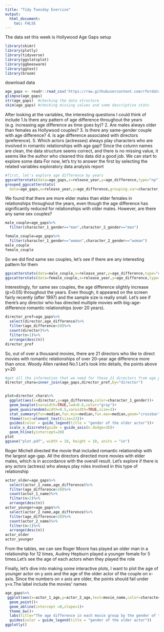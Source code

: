 ```yaml
---
title: "Tidy Tuesday Exercise"
output: 
  html_document:
    toc: FALSE
---
```


The data set this week is Hollywood Age Gaps
setup
```r
library(skimr)
library(plotly)
library(tidyverse)
library(ggstatsplot)
library(ggbeeswarm)
library(ggtext)
library(broom)
```

download data
```r
age_gaps <- readr::read_csv('https://raw.githubusercontent.com/rfordatascience/tidytuesday/master/data/2023/2023-02-14/age_gaps.csv')
glimpse(age_gaps)
str(age_gaps)  #checking the data structure
skim(age_gaps) #checking missing values and some descriptive stats
```
After looking at the variables, the interesting questions I could think of include 1.Is there any pattern of age difference throughout the years (e.g. increasing age difference as time goes by)? 2. Are males always older than females as Hollywood couples? 3. Is there any same-gender couple with age difference? 4. Is age difference associated with directors (preference). 5. Which actors (actresses) always play characters who are involved in romantic relationships with age gap?
Since the column names are clean, the data structure seems correct, and there is no missing value, it seems like the author who cleaned this data did a good job. We can start to explore some data
For now, let's try to answer the first by selecting the related variables
exploratory data analysis report
```r
#first, let's explore age difference by years
ggscatterstats(data=age_gaps,x=release_year,y=age_difference,type="np") #it seems like as time goes by, the age gap significantly decreases, let see if there are difference between genders (male is older v.s. female is older)
grouped_ggscatterstats(
  data=age_gaps,x=release_year,y=age_difference,grouping.var=character_1_gender,type="np") #from this plot, we can clearly see that the number of older males are way more than that of female in relationships with age gaps. Also, the age difference is significantly reduced as time goes by in relationships when males are older, but it's not significant in the relationships when females are older.
```
We found that there are more elder males than elder females in relationships throughout the years, even though the age difference has significantly reduced for relationships with older males. However, are there any same sex couples?
```r
male_couple=age_gaps%>%
  filter(character_1_gender=="man",character_2_gender=="man")

female_couple=age_gaps%>%
  filter(character_1_gender=="woman",character_2_gender=="woman")
male_couple
female_couple

```

So we did find same sex couples, let's see if there are any interesting pattern for them
```r
ggscatterstats(data=male_couple,x=release_year,y=age_difference,type="np")
ggscatterstats(data=female_couple,x=release_year,y=age_difference,type="np")
```
Interestingly, for same sex couples, the age difference slightly increase (p>0.05) throughout the years. Even though, it appeared on the screen fairly recently (after 1997) and the sample size is really small. Let's see if there's any director who has directed multiple movies with big-age-difference romantic relationships (over 20 years).
```r
director_pref=age_gaps%>%
  select(director,age_difference)%>%
  filter(age_difference>20)%>%
  count(director)%>%
  filter(n>1)%>%
  arrange(desc(n))
director_pref
```
So, out of over a thousand movies, there are 21 directors who like to direct movies with romantic relationships of over 20-year age difference more than once. Woody Allen ranked No.1 Let's look into details, the points above y=20
```r
#get all the information that we need for these 21 directors from age_gaps
director_chara=inner_join(age_gaps,director_pref,by="director")

  
plot=director_chara%>%
  ggplot(aes(x=director,y=age_difference,color=character_1_gender))+
  geom_boxplot(varwidth=TRUE,lwd=0.6,color="gray")+
  geom_quasirandom(width=0.5,varwidth=TRUE,size=3)+
  stat_summary(fun=median,fun.min=median,fun.max=median,geom="crossbar",width=0.2,linewidth=1.8,fatten=1,color="red")+
  theme(text=element_text(size=22))+
  guides(color = guide_legend(title = "gender of the older actor"))+
  scale_x_discrete(guide = guide_axis(n.dodge=3))+
  geom_hline(yintercept=20)
plot
ggsave("plot.pdf", width = 18, height = 10, units = "in")
```
Roger Michell directed the movie that included romantic relationship with the largest age-gap. All the directors directed more movies with elder males, which is in accordance with the overall result. 
Let's explore if there is any actors (actress) who always play roles involved in this type of relationship
```r
actor_older=age_gaps%>%
  select(actor_1_name,age_difference)%>%
  filter(age_difference>20)%>%
  count(actor_1_name)%>%
  filter(n>2)%>%
  arrange(desc(n))
actor_younger=age_gaps%>%
  select(actor_2_name,age_difference)%>%
  filter(age_difference>20)%>%
  count(actor_2_name)%>%
  filter(n>1)%>%
  arrange(desc(n))
actor_older
actor_younger

```
From the tables, we can see Roger Moore has played an older man in a relationship for 12 times, Audrey Hepburn played a younger female for 5 times.Let's see the age of each actors when they played the role

Finally, let's dive into making some interactive plots, I want to plot the age of younger actor on y axis and the age of the older actor of the couple on x-axis. Since the numbers on x axis are older, the points should fall under y=x.The label include the movies' names
```r

age_gaps%>%
 ggplot(aes(x=actor_1_age,y=actor_2_age,text=movie_name,color=character_1_gender))+
  geom_point()+
  geom_abline(intercept =0,slope=1)+
  theme_bw()+
  labs(title="The age difference in each movie group by the gender of the older actor",x="the age of the older actor",y="age of the younger actor")+
  guides(color = guide_legend(title = "gender of the older actor"))
ggplotly()
```

